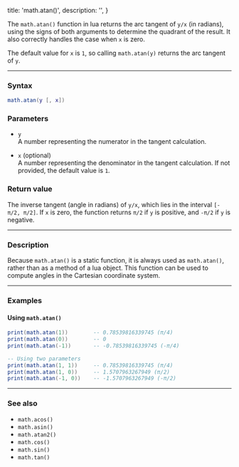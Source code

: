   title: 'math.atan()',
  description: '',
}

The `math.atan()` function in lua returns the arc tangent of `y/x` (in radians), using the signs of both arguments to determine the quadrant of the result. It also correctly handles the case when `x` is zero.

The default value for `x` is `1`, so calling `math.atan(y)` returns the arc tangent of `y`.

---

### Syntax  

```lua
math.atan(y [, x])
```

### Parameters  

- `y`  
  A number representing the numerator in the tangent calculation.

- `x` (optional)  
  A number representing the denominator in the tangent calculation. If not provided, the default value is `1`.

### Return value  

The inverse tangent (angle in radians) of `y/x`, which lies in the interval `[-π/2, π/2]`. If `x` is zero, the function returns `π/2` if `y` is positive, and `-π/2` if `y` is negative.

---

### Description  

Because `math.atan()` is a static function, it is always used as `math.atan()`, rather than as a method of a lua object. This function can be used to compute angles in the Cartesian coordinate system.

---

### Examples  

#### Using `math.atan()`  

```lua
print(math.atan(1))        -- 0.78539816339745 (π/4)
print(math.atan(0))        -- 0
print(math.atan(-1))       -- -0.78539816339745 (-π/4)

-- Using two parameters
print(math.atan(1, 1))     -- 0.78539816339745 (π/4)
print(math.atan(1, 0))     -- 1.5707963267949 (π/2)
print(math.atan(-1, 0))    -- -1.5707963267949 (-π/2)
```

---

### See also  

- `math.acos()`  
- `math.asin()`  
- `math.atan2()`  
- `math.cos()`  
- `math.sin()`  
- `math.tan()`  

